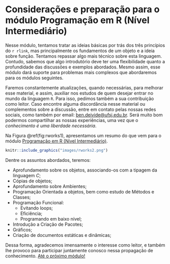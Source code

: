 # <i class="fas fa-calendar-minus"></i> Considerações e preparação para o módulo Programação em R (Nível Intermediário) {#consideracoes}

Nesse módulo, tentamos tratar as ideias básicas por trás dos três princípios do `r rlink`, mas principalmente os fundamentos de um objeto e a ideia sobre função. Tentamos repassar algo mais técnico sobre esta linguagem. Contudo, sabemos que algo introdutório deve ter uma flexibilidade quanto a profundidade das discussões e exemplos abordados. Mesmo assim, esse módulo dará suporte para problemas mais complexos que abordaremos para os módulos seguintes.

Faremos constantemente atualizações, quando necessárias, para melhorar esse material, e assim, auxiliar nos estudos de quem desejar entrar no mundo da linguagem `R`. Para isso, pedimos também a sua contribuição como leitor. Caso encontre alguma discordância nesse material ou complementos sobre a discussão, entre em contato pelas nossas redes sociais, como também por email: <ben.deivide@ufsj.edu.br>{target="_blank"}. Será muito bom podermos compartilhar as nossas experiências, uma vez que o *conhecimento é uma liberdade necessária*.

Na Figura \@ref(fig:rworks1), apresentamos um resumo do que vem para o módulo [Programação em R (Nível Intermediário)](#nintermediario.html).

```r
knitr::include_graphics("images/rworks2.png")
```

Dentre os assuntos abordados, teremos:

- Aprofundamento sobre os objetos, associando-os com a tipagem da linguagem *C*;
- Cópias de objetos;
- Aprofundamento sobre Ambientes;
- Programação Orientada a objetos, bem como estudo de Métodos e Classes;
- Programação Funcional:
  - Evitando loops;
  - Eficiência;
  - Programando em baixo nível;
- Introdução a Criação de Pacotes;
- Gráficos;
- Criação de documentos estáticas e dinâmicas;

Dessa forma, agradecemos imensamente o interesse como leitor, e também lhe provoco para participar juntamente conosco nessa propagação de conhecimento. [Até o próximo módulo!](nintermediario.html)


